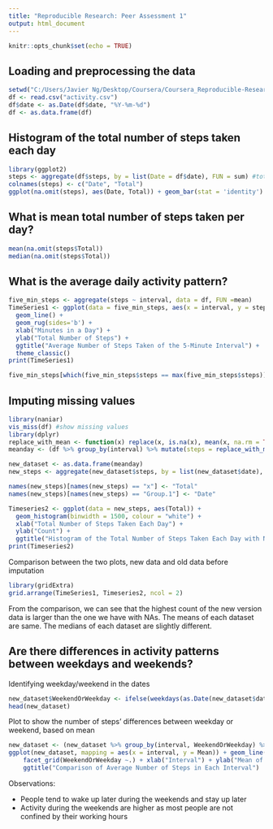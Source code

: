 ```yaml
---
title: "Reproducible Research: Peer Assessment 1"
output: html_document
---
```


```r
knitr::opts_chunk$set(echo = TRUE)
```

## Loading and preprocessing the data

```R
setwd("C:/Users/Javier Ng/Desktop/Coursera/Coursera_Reproducible-Research/Week 2/Old")
df <- read.csv("activity.csv")
df$date <- as.Date(df$date, "%Y-%m-%d")
df <- as.data.frame(df)
```

## Histogram of the total number of steps taken each day

```R
library(ggplot2)
steps <- aggregate(df$steps, by = list(Date = df$date), FUN = sum) #total number of steps by day
colnames(steps) <- c("Date", "Total")
ggplot(na.omit(steps), aes(Date, Total)) + geom_bar(stat = 'identity') 
```

## What is mean total number of steps taken per day?

```R
mean(na.omit(steps$Total))
median(na.omit(steps$Total))
```


## What is the average daily activity pattern?

```R
five_min_steps <- aggregate(steps ~ interval, data = df, FUN =mean)
TimeSeries1 <- ggplot(data = five_min_steps, aes(x = interval, y = steps)) + 
  geom_line() +
  geom_rug(sides='b') +
  xlab("Minutes in a Day") + 
  ylab("Total Number of Steps") +
  ggtitle("Average Number of Steps Taken of the 5-Minute Interval") +
  theme_classic()
print(TimeSeries1)

five_min_steps[which(five_min_steps$steps == max(five_min_steps$steps)),] #finding max value
```

## Imputing missing values

```R
library(naniar)
vis_miss(df) #show missing values
library(dplyr)
replace_with_mean <- function(x) replace(x, is.na(x), mean(x, na.rm = TRUE))
meanday <- (df %>% group_by(interval) %>% mutate(steps = replace_with_mean(steps))) #replacing missing values with mean from 5 min interval
```

```R
new_dataset <- as.data.frame(meanday)
new_steps <- aggregate(new_dataset$steps, by = list(new_dataset$date), FUN = sum)

names(new_steps)[names(new_steps) == "x"] <- "Total"
names(new_steps)[names(new_steps) == "Group.1"] <- "Date"

Timeseries2 <- ggplot(data = new_steps, aes(Total)) + 
  geom_histogram(binwidth = 1500, colour = "white") +
  xlab("Total Number of Steps Taken Each Day") +
  ylab("Count") +
  ggtitle("Histogram of the Total Number of Steps Taken Each Day with New Version Dataset")
print(Timeseries2)
```

Comparison between the two plots, new data and old data before imputation

```R
library(gridExtra)
grid.arrange(TimeSeries1, Timeseries2, ncol = 2)
```

From the comparison, we can see that the highest count of the new version data is larger than the one we have with NAs. The means of each dataset are same. The medians of each dataset are slightly different.

## Are there differences in activity patterns between weekdays and weekends?

Identifying weekday/weekend in the dates

```R
new_dataset$WeekendOrWeekday <- ifelse(weekdays(as.Date(new_dataset$date)) %in% c("Monday", "Tuesday", "Wednesday", "Thursday", "Friday"), "Weekday", "Weekend")
head(new_dataset)
```

Plot to show the number of steps' differences between weekday or weekend, based on mean
  
```R
new_dataset <- (new_dataset %>% group_by(interval, WeekendOrWeekday) %>% summarise(Mean = mean(steps)))
ggplot(new_dataset, mapping = aes(x = interval, y = Mean)) + geom_line() +
    facet_grid(WeekendOrWeekday ~.) + xlab("Interval") + ylab("Mean of Steps") +
    ggtitle("Comparison of Average Number of Steps in Each Interval")
```

Observations: 

* People tend to wake up later during the weekends and stay up later
* Activity during the weekends are higher as most people are not confined by their working hours